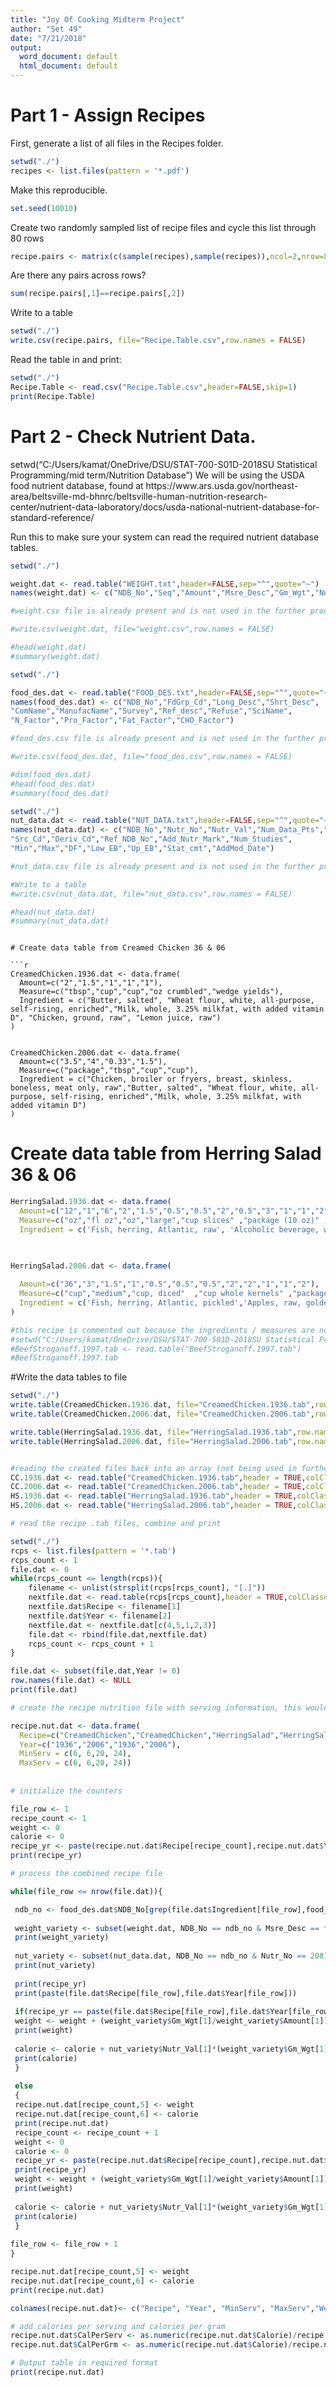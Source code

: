 ```yaml
---
title: "Joy Of Cooking Midterm Project"
author: "Set 49"
date: "7/21/2018"
output:
  word_document: default
  html_document: default
---
```


# Part 1 - Assign Recipes

First, generate a list of all files in the Recipes folder.
```r
setwd("./")
recipes <- list.files(pattern = '*.pdf')
```

Make this reproducible.
```r
set.seed(10010)

```

Create two randomly sampled list of recipe files and cycle this list through 80 rows

```r
recipe.pairs <- matrix(c(sample(recipes),sample(recipes)),ncol=2,nrow=80)
```

Are there any pairs across rows?

```r
sum(recipe.pairs[,1]==recipe.pairs[,2])
```

Write to a table

```r
setwd("./")
write.csv(recipe.pairs, file="Recipe.Table.csv",row.names = FALSE)
```  

Read the table in and print:

```r
setwd("./")
Recipe.Table <- read.csv("Recipe.Table.csv",header=FALSE,skip=1)
print(Recipe.Table)
```

# Part 2 - Check Nutrient Data.
setwd("C:/Users/kamat/OneDrive/DSU/STAT-700-S01D-2018SU Statistical Programming/mid term/Nutrition Database")
We will be using the USDA food nutrient database, found at https://www.ars.usda.gov/northeast-area/beltsville-md-bhnrc/beltsville-human-nutrition-research-center/nutrient-data-laboratory/docs/usda-national-nutrient-database-for-standard-reference/

Run this to make sure your system can read the required nutrient database tables.
```r
setwd("./")

weight.dat <- read.table("WEIGHT.txt",header=FALSE,sep="^",quote="~")
names(weight.dat) <- c("NDB_No","Seq","Amount","Msre_Desc","Gm_Wgt","Num_Data_Pts","Std_Dev")

#weight.csv file is already present and is not used in the further processing hence commented

#write.csv(weight.dat, file="weight.csv",row.names = FALSE)

#head(weight.dat)
#summary(weight.dat)
```

```r
setwd("./")

food_des.dat <- read.table("FOOD_DES.txt",header=FALSE,sep="^",quote="~")
names(food_des.dat) <- c("NDB_No","FdGrp_Cd","Long_Desc","Shrt_Desc",
"ComName","ManufacName","Survey","Ref_desc","Refuse","SciName",
"N_Factor","Pro_Factor","Fat_Factor","CHO_Factor")

#food_des.csv file is already present and is not used in the further processing hence commented

#write.csv(food_des.dat, file="food_des.csv",row.names = FALSE)

#dim(food_des.dat)
#head(food_des.dat)
#summary(food_des.dat)
```

```r
setwd("./")
nut_data.dat <- read.table("NUT_DATA.txt",header=FALSE,sep="^",quote="~")
names(nut_data.dat) <- c("NDB_No","Nutr_No","Nutr_Val","Num_Data_Pts","Std_Error",
"Src_Cd","Deriv_Cd","Ref_NDB_No","Add_Nutr_Mark","Num_Studies",
"Min","Max","DF","Low_EB","Up_EB","Stat_cmt","AddMod_Date")

#nut_data.csv file is already present and is not used in the further processing hence commented

#Write to a table
#write.csv(nut_data.dat, file="nut_data.csv",row.names = FALSE)

#head(nut_data.dat)
#summary(nut_data.dat)
```  

```

# Create data table from Creamed Chicken 36 & 06

```r

CreamedChicken.1936.dat <- data.frame(
  Amount=c("2","1.5","1","1","1"),
  Measure=c("tbsp","cup","cup","oz crumbled","wedge yields"),
  Ingredient = c("Butter, salted", "Wheat flour, white, all-purpose, self-rising, enriched","Milk, whole, 3.25% milkfat, with added vitamin D", "Chicken, ground, raw", "Lemon juice, raw")
)


CreamedChicken.2006.dat <- data.frame(
  Amount=c("3.5","4","0.33","1.5"),
  Measure=c("package","tbsp","cup","cup"),
  Ingredient = c("Chicken, broiler or fryers, breast, skinless, boneless, meat only, raw","Butter, salted", "Wheat flour, white, all-purpose, self-rising, enriched","Milk, whole, 3.25% milkfat, with added vitamin D")
)

```
# Create data table from Herring Salad 36 & 06

```r

HerringSalad.1936.dat <- data.frame(
  Amount=c("12","1","6","2","1.5","0.5","0.5","2","0.5","3","1","1","2"),
  Measure=c("oz","fl oz","oz","large","cup slices" ,"package (10 oz)" ,"slice","cup chopped","cup","medium","cup whole kernels","cup","tbsp"),
  Ingredient = c('Fish, herring, Atlantic, raw', 'Alcoholic beverage, wine, table, red','Veal, ground, cooked, broiled', 'Egg, whole, raw, fresh', 'Beets, pickled, canned, solids and liquids','Onions, frozen, chopped, unprepared','Pickles, cucumber, dill or kosher dill','Celery, raw','Potatoes, boiled, cooked in skin, flesh, with salt','Apples, raw, golden delicious, with skin', 'Nuts, almonds, dry roasted, without salt added','Sugars, granulated','Horseradish, prepared'))

 

HerringSalad.2006.dat <- data.frame(
  
  Amount=c("36","3","1.5","1","0.5","0.5","0.5","2","2","1","1","2"),
  Measure=c("cup","medium","cup, diced"  ,"cup whole kernels" ,"package (10 oz)" , "slice","cup","large","cup chopped","cup","cup","tbsp"),
  Ingredient = c('Fish, herring, Atlantic, pickled','Apples, raw, golden delicious, with skin', 'Beets, canned, drained solids', 'Nuts, almonds, blanched','Onions, frozen, chopped, unprepared', 'Pickles, cucumber, dill or kosher dill', 'Potatoes, boiled, cooked in skin, flesh, with salt', 'Egg, whole, raw, fresh', 'Celery, raw', 'Vinegar, red wine', 'Sugars, granulated','Horseradish, prepared')
)


```
```r
#this recipe is commented out because the ingredients / measures are not matching with Nutrition Database
#setwd("C:/Users/kamat/OneDrive/DSU/STAT-700-S01D-2018SU Statistical Programming/mid term/Sample #Files")
#BeefStroganoff.1997.tab <- read.table("BeefStroganoff.1997.tab")
#BeefStroganoff.1997.tab
```
#Write the data tables to file

```r
setwd("./")
write.table(CreamedChicken.1936.dat, file="CreamedChicken.1936.tab",row.names = FALSE)
write.table(CreamedChicken.2006.dat, file="CreamedChicken.2006.tab",row.names = FALSE)

write.table(HerringSalad.1936.dat, file="HerringSalad.1936.tab",row.names = FALSE)
write.table(HerringSalad.2006.dat, file="HerringSalad.2006.tab",row.names = FALSE)


#reading the created files back into an array (not being used in further processing)
CC.1936.dat <- read.table("CreamedChicken.1936.tab",header = TRUE,colClasses = c("character", "character","character"))
CC.2006.dat <- read.table("CreamedChicken.2006.tab",header = TRUE,colClasses = c("character", "character","character"))
HS.1936.dat <- read.table("HerringSalad.1936.tab",header = TRUE,colClasses = c("character", "character","character"))
HS.2006.dat <- read.table("HerringSalad.2006.tab",header = TRUE,colClasses = c("character", "character","character"))


```


```r
# read the recipe .tab files, combine and print

setwd("./")
rcps <- list.files(pattern = '*.tab')
rcps_count <- 1
file.dat <- 0
while(rcps_count <= length(rcps)){
    filename <- unlist(strsplit(rcps[rcps_count], "[.]"))
    nextfile.dat <- read.table(rcps[rcps_count],header = TRUE,colClasses = c("character", "character","character"))
    nextfile.dat$Recipe <- filename[1]
    nextfile.dat$Year <- filename[2]
    nextfile.dat <- nextfile.dat[c(4,5,1,2,3)]
    file.dat <- rbind(file.dat,nextfile.dat)
    rcps_count <- rcps_count + 1
}   

file.dat <- subset(file.dat,Year != 0)
row.names(file.dat) <- NULL
print(file.dat) 

# create the recipe nutrition file with serving information, this would be updated for the final output 

recipe.nut.dat <- data.frame(
  Recipe=c("CreamedChicken","CreamedChicken","HerringSalad","HerringSalad"),
  Year=c("1936","2006","1936","2006"),
  MinServ = c(6, 6,20, 24),
  MaxServ = c(6, 6,20, 24))
  
  
# initialize the counters

file_row <- 1
recipe_count <- 1
weight <- 0
calorie <- 0
recipe_yr <- paste(recipe.nut.dat$Recipe[recipe_count],recipe.nut.dat$Year[recipe_count])
print(recipe_yr)

# process the combined recipe file

while(file_row <= nrow(file.dat)){

 ndb_no <- food_des.dat$NDB_No[grep(file.dat$Ingredient[file_row],food_des.dat$Long_Desc)]
 
 weight_variety <- subset(weight.dat, NDB_No == ndb_no & Msre_Desc == file.dat$Measure[file_row])
 print(weight_variety)
 
 nut_variety <- subset(nut_data.dat, NDB_No == ndb_no & Nutr_No == 208)
 print(nut_variety)
 
 print(recipe_yr)
 print(paste(file.dat$Recipe[file_row],file.dat$Year[file_row]))
 
 if(recipe_yr == paste(file.dat$Recipe[file_row],file.dat$Year[file_row])){
 weight <- weight + (weight_variety$Gm_Wgt[1]/weight_variety$Amount[1])*as.numeric(file.dat$Amount[file_row])
 print(weight)
 
 calorie <- calorie + nut_variety$Nutr_Val[1]*(weight_variety$Gm_Wgt[1]/weight_variety$Amount[1])*as.numeric(file.dat$Amount[file_row])/100
 print(calorie)
 }
 
 else
 {
 recipe.nut.dat[recipe_count,5] <- weight
 recipe.nut.dat[recipe_count,6] <- calorie
 print(recipe.nut.dat)
 recipe_count <- recipe_count + 1 
 weight <- 0
 calorie <- 0
 recipe_yr <- paste(recipe.nut.dat$Recipe[recipe_count],recipe.nut.dat$Year[recipe_count])
 print(recipe_yr)
 weight <- weight + (weight_variety$Gm_Wgt[1]/weight_variety$Amount[1])*as.numeric(file.dat$Amount[file_row])
 print(weight)
 
 calorie <- calorie + nut_variety$Nutr_Val[1]*(weight_variety$Gm_Wgt[1]/weight_variety$Amount[1])*as.numeric(file.dat$Amount[file_row])/100
 print(calorie)
 }
 
file_row <- file_row + 1
}

recipe.nut.dat[recipe_count,5] <- weight
recipe.nut.dat[recipe_count,6] <- calorie
print(recipe.nut.dat)

colnames(recipe.nut.dat)<- c("Recipe", "Year", "MinServ", "MaxServ","Weight","Calorie")

# add calories per serving and calories per gram
recipe.nut.dat$CalPerServ <- as.numeric(recipe.nut.dat$Calorie)/recipe.nut.dat$MinServ
recipe.nut.dat$CalPerGrm <- as.numeric(recipe.nut.dat$Calorie)/recipe.nut.dat$Weight

# Output table in required format
print(recipe.nut.dat)
 
```



